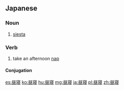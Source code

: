 ==Japanese==
{{ja-kanjitab|ひる|ね|yomi=kun}}

===Noun===
{{ja-noun|ひるね}}

# [[siesta]] {{gloss|afternoon nap}}

===Verb===
{{ja-verb-suru|ひるね}}

# take an afternoon [[nap]]

====Conjugation====
{{ja-suru|ひるね}}

[[es:昼寝]]
[[ko:昼寝]]
[[hu:昼寝]]
[[mg:昼寝]]
[[ja:昼寝]]
[[pl:昼寝]]
[[zh:昼寝]]